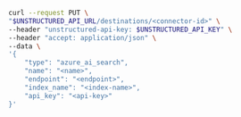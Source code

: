 ```bash REST (Change)
curl --request PUT \
"$UNSTRUCTURED_API_URL/destinations/<connector-id>" \
--header "unstructured-api-key: $UNSTRUCTURED_API_KEY" \
--header "accept: application/json" \
--data \
'{
    "type": "azure_ai_search",
    "name": "<name>",
    "endpoint": "<endpoint>",
    "index_name": "<index-name>",
    "api_key": "<api-key>"
}'
```